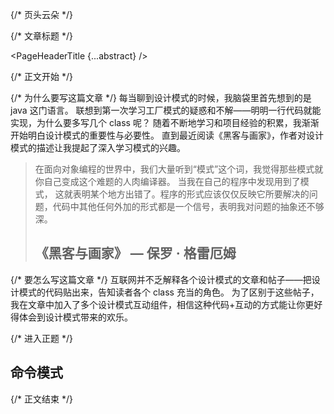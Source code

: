 
{/* 页头云朵 */}

<PageHeaderCloud />

{/* 文章标题 */}

<PageHeaderTitle {...abstract} />

{/* 正文开始 */}

<Article>

{/* 为什么要写这篇文章 */}
每当聊到设计模式的时候，我脑袋里首先想到的是 java 这门语言。
联想到第一次学习工厂模式的疑惑和不解——明明一行代码就能实现，为什么要多写几个 class 呢？
随着不断地学习和项目经验的积累，我渐渐开始明白设计模式的重要性与必要性。
直到最近阅读《黑客与画家》，作者对设计模式的描述让我提起了深入学习模式的兴趣。

> 在面向对象编程的世界中，我们大量听到“模式”这个词，我觉得那些模式就你自己变成这个难题的人肉编译器。
> 当我在自己的程序中发现用到了模式，
> 这就表明某个地方出错了。程序的形式应该仅仅反映它所要解决的问题，代码中其他任何外加的形式都是一个信号，表明我对问题的抽象还不够深。
>
> # 《黑客与画家》 — 保罗 · 格雷厄姆

{/* 要怎么写这篇文章 */}
互联网并不乏解释各个设计模式的文章和帖子——把设计模式的代码贴出来，告知读者各个 class 充当的角色。
为了区别于这些帖子，我在文章中加入了多个设计模式互动组件，相信这种代码+互动的方式能让你更好得体会到设计模式带来的欢乐。

{/* 进入正题 */}

# 命令模式

</Article>

{/* 正文结束 */}
